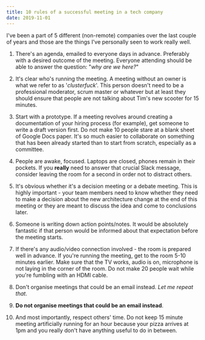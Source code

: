 ```yaml
---
title: 10 rules of a successful meeting in a tech company
date: 2019-11-01
---
```


I've been a part of 5 different (non-remote) companies over the last couple of years and those are the things I've personally seen to work really well.

1. There's an agenda, emailed to everyone days in advance. Preferably with a desired outcome of the meeting. Everyone attending should be able to answer the question: "_why are we here?_"

2. It's clear who's running the meeting. A meeting without an owner is what we refer to as '_clusterfuck_'. This person doesn't need to be a professional moderator, scrum master or whatever but at least they should ensure that people are not talking about Tim's new scooter for 15 minutes.

3. Start with a prototype. If a meeting revolves around creating a documentation of your hiring process (for example), get someone to write a draft version first. Do not make 10 people stare at a blank sheet of Google Docs paper. It's so much easier to collaborate on something that has been already started than to start from scratch, especially as a committee.

4. People are awake, focused. Laptops are closed, phones remain in their pockets. If you **really** need to answer that crucial Slack message, consider leaving the room for a second in order not to distract others.

5. It's obvious whether it's a decision meeting or a debate meeting. This is highly important - your team members need to know whether they need to make a decision about the new architecture change at the end of this meeting or they are meant to discuss the idea and come to conclusions later.

6. Someone is writing down action points/notes. It would be absolutely fantastic if that person would be informed about that expectation before the meeting starts.

7. If there's any audio/video connection involved - the room is prepared well in advance. If you're running the meeting, get to the room 5-10 minutes earlier. Make sure that the TV works, audio is on, microphone is not laying in the corner of the room. Do not make 20 people wait while you're fumbling with an HDMI cable.

8. Don't organise meetings that could be an email instead. _Let me repeat that_.

9. **Do not organise meetings that could be an email instead**.

10. And most importantly, respect others' time. Do not keep 15 minute meeting artificially running for an hour because your pizza arrives at 1pm and you really don't have anything useful to do in between.
